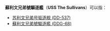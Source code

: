 '''蘇利文兄弟號驅逐艦'''（'''USS The Sullivans'''）可以指：
*[[苏利文兄弟号驱逐舰_(DD-537)|苏利文兄弟号驱逐舰 (DD-537)]]
*[[蘇利文兄弟號驅逐艦_(DDG-68)|蘇利文兄弟號驅逐艦 (DDG-68)]]

{{disambig|Cat=武器消歧義}}